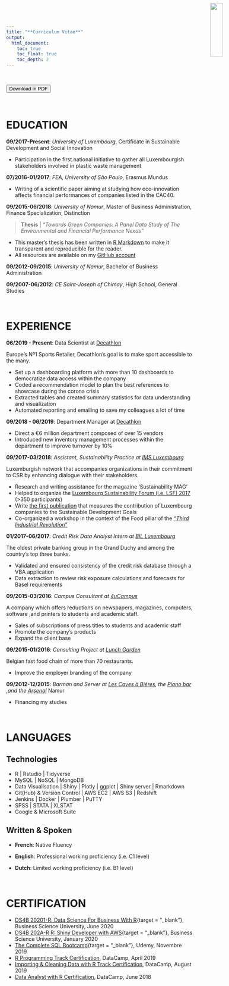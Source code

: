 ```yaml
---
title: "**Curriculum Vitae**"
output:  
  html_document:  
    toc: true  
    toc_float: true
    toc_depth: 2
---
```


<br>

<button class="btn btn-success" onclick=" window.open('www/Files/CV.pdf','_blank')"> <i class="fa fa-hand-o-right" style="font-size:20px"></i> Download in PDF</button>

<br>


# EDUCATION
<img src="www/MeEnRond.png" style="width:19%;position:absolute;top:8px;right:0px;" />



**09/2017-Present**: *University of Luxembourg*, Certificate in Sustainable Development and Social Innovation  

- Participation in the first national initiative to gather all Luxembourgish stakeholders involved in plastic waste management

**07/2016-01/2017**: *FEA, University of São Paulo*, Erasmus Mundus 

- Writing of a scientific paper aiming at studying how eco-innovation affects financial performances of companies listed in the CAC40.

**09/2015-06/2018**: *University of Namur*, Master of Business Administration, Finance Specialization, Distinction   

> **Thesis** | *"Towards Green Companies: A Panel Data Study of The Environmental and Financial Performance Nexus"*

- This master’s thesis has been written in [R Markdown](https://rmarkdown.rstudio.com/){target="_blank"} to make it transparent and reproducible for the reader. 
- All resources are available on my [GitHub account](https://github.com/pkinif/Master-s-Thesis){target="_blank"}

**09/2012-09/2015**: *University of Namur*, Bachelor of Business Administration

**09/2007-06/2012**: *CE Saint-Joseph of Chimay*, High School, General Studies 

<br>


# EXPERIENCE

**06/2019 - Present**:  Data Scientist at [Decathlon](https://www.decathlon.be/fr?gclid=EAIaIQobChMIrpavvbn83QIVzb3tCh22kAVpEAAYASAAEgLh5vD_BwE){target="_blank"}

Europe's Nº1 Sports Retailer, Decathlon's goal is to make sport accessible to the many.

- Set up a dashboarding platform with more than 10 dashboards to
democratize data access within the company
- Coded a recommendation model to plan the best references to
showcase during the corona crisis
- Extracted tables and created summary statistics for data
understanding and visualization
- Automated reporting and emailing to save my colleagues a lot of time


**09/2018 - 06/2019**:  Department Manager at [Decathlon](https://www.decathlon.be/fr?gclid=EAIaIQobChMIrpavvbn83QIVzb3tCh22kAVpEAAYASAAEgLh5vD_BwE){target="_blank"}

- Direct a €6 million department composed of over 15 vendors
- Introduced new inventory management processes within the department
to improve turnover by 10%

**09/2017-03/2018**: *Assistant, Sustainability Practice at [IMS Luxembourg](http://imslux.lu/){target="_blank"}*

Luxemburgish network that accompanies organizations in their commitment to CSR by enhancing dialogue with their stakeholders.

- Research and writing assistance for the magazine ’Sustainability MAG'
- Helped to organize the [Luxembourg Sustainability Forum (i.e. LSF) 2017](https://www.youtube.com/watch?v=GIjwK_j_HyY){target="_blank"} (>350
participants)
- Write [the first publication](https://imslux.lu/assets/publication/51/ENQUETE_BD.pdf){target="_blank"} that measures the contribution of
Luxembourg companies to the Sustainable Development Goals
- Co-organized a workshop in the context of the Food pillar of the [*"Third Industrial Revolution"*](http://www.troisiemerevolutionindustrielle.lu/){target="_blank"}

**01/2017-06/2017**: *Credit Risk Data Analyst Intern at [BIL Luxembourg](https://www.bil.com/fr/Pages/index.aspx){target="_blank"}* 

The oldest private banking group in the Grand Duchy and among the country’s top three banks. 

- Validated and ensured consistency of the credit risk database
through a VBA application
- Data extraction to review risk exposure calculations and forecasts for
Basel requirements

**09/2015-03/2016**: *Campus Consultant at [4uCampus](https://www.4ucampus.be/fr/){target="_blank"}* 

A company which offers reductions on newspapers, magazines, computers, software ,and printers to students and academic staff.

- Sales of subscriptions of press titles to students and academic staff
- Promote the company’s products
- Expand the client base

**09/2015-01/2016**: *Consulting Project at [Lunch Garden](https://www.lunchgarden.be/fr?gclid=EAIaIQobChMIx6rm_s282wIVhJ3VCh1brww1EAAYASAAEgK7A_D_BwE){target="_blank"}*

Belgian fast food chain of more than 70 restaurants. 

- Improve the employer branding of the company

**09/2012-12/2015**: *Barman and Server at [Les Caves à Bières](https://www.google.com/url?sa=t&source=web&cd=1&cad=rja&uact=8&ved=0ahUKEwiynrj6rb3bAhUsJ8AKHeloA60QFgguMAA&url=https%3A%2F%2Ffr-fr.facebook.com%2Fpages%2FLes-Caves-%25C3%2580-Bi%25C3%25A8res%2F186535764722243&usg=AOvVaw3QgJ8qNQfPsKg4xsqVIf3t){target="_blank"}, the [Piano bar](https://www.google.com/url?sa=t&rct=j&q=&esrc=s&source=web&cd=1&cad=rja&uact=8&ved=0ahUKEwi-9KvXrb3bAhVKI8AKHQLxBiMQFgguMAA&url=https%3A%2F%2Ffr-fr.facebook.com%2Flepianobarnamur%2F&usg=AOvVaw2czC_1tmXbWBVyH_t6Q9hW){target="_blank"} ,and the [Arsenal](https://www.google.com/url?sa=t&rct=j&q=&esrc=s&source=web&cd=2&cad=rja&uact=8&ved=0ahUKEwi3gJ2Vrr3bAhWRasAKHXc8DtYQFgg-MAE&url=https%3A%2F%2Fwww.unamur.be%2Fservices%2Fsocial%2Farsenal&usg=AOvVaw1EWoWte0qHjoIsPppcGMhT){target="_blank"}* Namur 

- Financing my studies


<br>

# LANGUAGES

## Technologies

- R | Rstudio | Tidyverse
- MySQL | NoSQL | MongoDB
- Data Visualisation | Shiny | Plotly | ggplot | Shiny server | Rmarkdown
- Git(Hub) & Version Control | AWS EC2 | AWS S3 | Redshift
- Jenkins | Docker | Plumber | PuTTY
- SPSS | STATA | XLSTAT
- Google & Microsoft Suite

## Written & Spoken

- **French**:     Native Fluency

- **English**:    Professional working proficiency (i.e. C1 level)

- **Dutch**:      Limited working proficiency (i.e. B1 level)

<br>

# CERTIFICATION

- [DS4B 20201-R: Data Science For Business With R](https://university.business-science.io/p/hr201-using-machine-learning-h2o-lime-to-predict-employee-turnover){target = "_blank"}, Business Science University, June 2020
- [DS4B 202A-R R: Shiny Developer with AWS](https://university.business-science.io/p/expert-shiny-developer-with-aws-course-ds4b-202a-r/){target = "_blank"}, Business Science University, January 2020
- [The Complete SQL Bootcamp](https://www.udemy.com/course/the-complete-sql-bootcamp/?utm_source=adwords&utm_medium=udemyads&utm_campaign=SQL_v.PROF_la.EN_cc.ROWMTA-A_ti.7862&utm_content=deal4584&utm_term=_._ag_77741620723_._ad_382048193275_._kw__._de_c_._dm__._pl__._ti_dsa-774930038369_._li_1001418_._pd__._&matchtype=b&gclid=EAIaIQobChMIy8Wxq5WG6wIVTeJ3Ch3QnApQEAAYASAAEgIREfD_BwE){target = "_blank"}, Udemy, Novembre 2019
- [R Programming Track Certification](https://www.datacamp.com/statement-of-accomplishment/track/9a890cbd92c12c460df02974feaef2b0b564d6ae){target="_blank"}, DataCamp, April 2019
- [Importing & Cleaning Data with R Track Certification](https://www.datacamp.com/statement-of-accomplishment/track/2f5129311b13fce47c0c8af797124363dc43f7d4){target="_blank"}, DataCamp, August 2019
- [Data Analyst with R Certification](https://www.datacamp.com/statement-of-accomplishment/track/ee374bcbe5ec52e9824d55a05d4bcc974440bb03){target="_blank"}, DataCamp, June 2018

